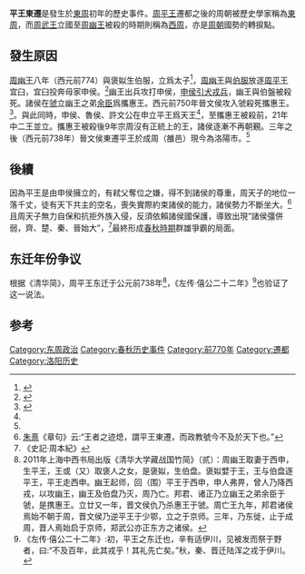 '''平王東遷'''是發生於[[東周|東周]]初年的歷史事件。[[周平王|周平王]]遷都之後的周朝被歷史學家稱為[[東周|東周]]，而[[周武王|周武王]]立國至[[周幽王|周幽王]]被殺的時期則稱為[[西周|西周]]，亦是[[周朝|周朝]]國勢的轉捩點。

==發生原因==
[[周幽王|周幽王]]八年（西元前774）與褒姒生伯服，立爲太子<ref>{{cite book |author1=李昉 |title=太平御覽 |date=984年 |publisher=大宋朝廷 |location=中國}}</ref>，[[周幽王|周幽王]]與[[伯服|伯服]]放逐[[周平王|周平王]]宜臼，宜臼投奔母家申侯。<ref name="#1">{{cite book |author1=杜預 |editor=孔穎達 |title=春秋左傳正義 |date=約250年 |location=中國 |page=卷五十二昭二十六年}}</ref>幽王出兵攻打申侯，[[犬戎攻周之戰|申侯引犬戎兵]]，幽王與伯盤被殺死。諸侯在[[虢|虢]]立幽王之弟[[攜惠王|余臣]]爲攜惠王。西元前750年晉文侯攻入虢殺死攜惠王。<ref name="#2">{{cite book |editor=李學勤 |title=清華大學藏戰國竹簡二（繫年） |publisher=中西書局 |location=上海 |isbn=978-7-5475-0315-7 |page=一三八}}</ref>。與此同時，申侯、魯侯、許文公在申立平王爲天王<ref name="#1"/>，至攜惠王被殺前，21年中二王並立。攜惠王被殺後9年宗周沒有正統上的王，諸侯逐漸不再朝覲。三年之後（西元前738年）晉文侯東遷平王於成周（雒邑）現今為洛陽市。<ref name="#2"/>

==後續==
因為平王是由申侯擁立的，有弒父奪位之嫌，得不到諸侯的尊重，周天子的地位一落千丈，徒有天下共主的空名，喪失實際約束諸侯的能力，諸侯勢力不斷坐大。<ref>[[朱熹|朱熹]]《章句》云:“王者之迹熄，謂平王東遷，而政教號今不及於天下也。”</ref>且周天子無力自保和抗拒外族入侵，反須依賴諸侯國保護，導致出現“諸侯彊併弱，齊、楚、秦、晉始大”，<ref>《史記·周本紀》</ref>最終形成[[春秋時期|春秋時期]]群雄爭霸的局面。

==东迁年份争议==
根据《清华简》，周平王东迁于公元前738年<ref>2011年上海中西书局出版《清华大学藏战国竹简》（贰）：周幽王取妻于西申，生平王，王或（又）取褒人之女，是褒姒，生伯盘。褒姒嬖于王，王与伯盘逐平王，平王走西申。幽王起师，回（围）平王于西申，申人弗畀，曾人乃降西戎，以攻幽王，幽王及伯盘乃灭，周乃亡。邦君、诸正乃立幽王之弟余臣于虢，是携惠王。立廿又一年，晋文侯仇乃杀惠王于虢。周亡王九年，邦君诸侯焉始不朝于周，晋文侯乃逆平王于少鄂，立之于京师。三年，乃东徙，止于成周，晋人焉始启于京师，郑武公亦正东方之诸侯。</ref>，《左传·僖公二十二年》<ref>《左传·僖公二十二年》:初，平王之东迁也，辛有适伊川，见被发而祭于野者，曰:“不及百年，此其戎乎！其礼先亡矣。”秋，秦、晋迁陆浑之戎于伊川。</ref>也验证了这一说法。

==参考==
{{reflist}}

{{春秋歷史事件}}
[[Category:东周政治|Category:东周政治]]
[[Category:春秋历史事件|Category:春秋历史事件]]
[[Category:前770年|Category:前770年]]
[[Category:遷都|Category:遷都]]
[[Category:洛阳历史|Category:洛阳历史]]